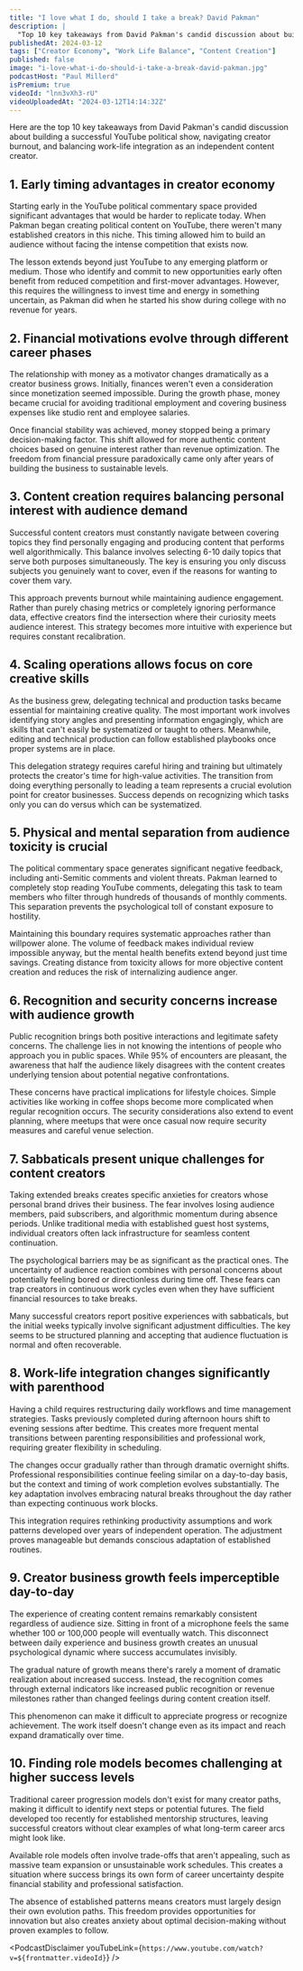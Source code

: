 ```yaml
---
title: "I love what I do, should I take a break? David Pakman"
description: |
  "Top 10 key takeaways from David Pakman's candid discussion about building a successful YouTube political show, navigating creator burnout, and balancing work-life integration as an independent content creator."
publishedAt: 2024-03-12
tags: ["Creator Economy", "Work Life Balance", "Content Creation"]
published: false
image: "i-love-what-i-do-should-i-take-a-break-david-pakman.jpg"
podcastHost: "Paul Millerd"
isPremium: true
videoId: "lnn3vXh3-rU"
videoUploadedAt: "2024-03-12T14:14:32Z" 
---
```



<PodcastSummaryPageLayout frontmatter={frontmatter}>

Here are the top 10 key takeaways from David Pakman's candid discussion about building a successful YouTube political show, navigating creator burnout, and balancing work-life integration as an independent content creator.

## 1. Early timing advantages in creator economy
Starting early in the YouTube political commentary space provided significant advantages that would be harder to replicate today. When Pakman began creating political content on YouTube, there weren't many established creators in this niche. This timing allowed him to build an audience without facing the intense competition that exists now.

The lesson extends beyond just YouTube to any emerging platform or medium. Those who identify and commit to new opportunities early often benefit from reduced competition and first-mover advantages. However, this requires the willingness to invest time and energy in something uncertain, as Pakman did when he started his show during college with no revenue for years.

## 2. Financial motivations evolve through different career phases
The relationship with money as a motivator changes dramatically as a creator business grows. Initially, finances weren't even a consideration since monetization seemed impossible. During the growth phase, money became crucial for avoiding traditional employment and covering business expenses like studio rent and employee salaries.

Once financial stability was achieved, money stopped being a primary decision-making factor. This shift allowed for more authentic content choices based on genuine interest rather than revenue optimization. The freedom from financial pressure paradoxically came only after years of building the business to sustainable levels.

## 3. Content creation requires balancing personal interest with audience demand
Successful content creators must constantly navigate between covering topics they find personally engaging and producing content that performs well algorithmically. This balance involves selecting 6-10 daily topics that serve both purposes simultaneously. The key is ensuring you only discuss subjects you genuinely want to cover, even if the reasons for wanting to cover them vary.

This approach prevents burnout while maintaining audience engagement. Rather than purely chasing metrics or completely ignoring performance data, effective creators find the intersection where their curiosity meets audience interest. This strategy becomes more intuitive with experience but requires constant recalibration.

## 4. Scaling operations allows focus on core creative skills
As the business grew, delegating technical and production tasks became essential for maintaining creative quality. The most important work involves identifying story angles and presenting information engagingly, which are skills that can't easily be systematized or taught to others. Meanwhile, editing and technical production can follow established playbooks once proper systems are in place.

This delegation strategy requires careful hiring and training but ultimately protects the creator's time for high-value activities. The transition from doing everything personally to leading a team represents a crucial evolution point for creator businesses. Success depends on recognizing which tasks only you can do versus which can be systematized.

## 5. Physical and mental separation from audience toxicity is crucial
The political commentary space generates significant negative feedback, including anti-Semitic comments and violent threats. Pakman learned to completely stop reading YouTube comments, delegating this task to team members who filter through hundreds of thousands of monthly comments. This separation prevents the psychological toll of constant exposure to hostility.

Maintaining this boundary requires systematic approaches rather than willpower alone. The volume of feedback makes individual review impossible anyway, but the mental health benefits extend beyond just time savings. Creating distance from toxicity allows for more objective content creation and reduces the risk of internalizing audience anger.

## 6. Recognition and security concerns increase with audience growth
Public recognition brings both positive interactions and legitimate safety concerns. The challenge lies in not knowing the intentions of people who approach you in public spaces. While 95% of encounters are pleasant, the awareness that half the audience likely disagrees with the content creates underlying tension about potential negative confrontations.

These concerns have practical implications for lifestyle choices. Simple activities like working in coffee shops become more complicated when regular recognition occurs. The security considerations also extend to event planning, where meetups that were once casual now require security measures and careful venue selection.

## 7. Sabbaticals present unique challenges for content creators
Taking extended breaks creates specific anxieties for creators whose personal brand drives their business. The fear involves losing audience members, paid subscribers, and algorithmic momentum during absence periods. Unlike traditional media with established guest host systems, individual creators often lack infrastructure for seamless content continuation.

The psychological barriers may be as significant as the practical ones. The uncertainty of audience reaction combines with personal concerns about potentially feeling bored or directionless during time off. These fears can trap creators in continuous work cycles even when they have sufficient financial resources to take breaks.

Many successful creators report positive experiences with sabbaticals, but the initial weeks typically involve significant adjustment difficulties. The key seems to be structured planning and accepting that audience fluctuation is normal and often recoverable.

## 8. Work-life integration changes significantly with parenthood
Having a child requires restructuring daily workflows and time management strategies. Tasks previously completed during afternoon hours shift to evening sessions after bedtime. This creates more frequent mental transitions between parenting responsibilities and professional work, requiring greater flexibility in scheduling.

The changes occur gradually rather than through dramatic overnight shifts. Professional responsibilities continue feeling similar on a day-to-day basis, but the context and timing of work completion evolves substantially. The key adaptation involves embracing natural breaks throughout the day rather than expecting continuous work blocks.

This integration requires rethinking productivity assumptions and work patterns developed over years of independent operation. The adjustment proves manageable but demands conscious adaptation of established routines.

## 9. Creator business growth feels imperceptible day-to-day
The experience of creating content remains remarkably consistent regardless of audience size. Sitting in front of a microphone feels the same whether 100 or 100,000 people will eventually watch. This disconnect between daily experience and business growth creates an unusual psychological dynamic where success accumulates invisibly.

The gradual nature of growth means there's rarely a moment of dramatic realization about increased success. Instead, the recognition comes through external indicators like increased public recognition or revenue milestones rather than changed feelings during content creation itself.

This phenomenon can make it difficult to appreciate progress or recognize achievement. The work itself doesn't change even as its impact and reach expand dramatically over time.

## 10. Finding role models becomes challenging at higher success levels
Traditional career progression models don't exist for many creator paths, making it difficult to identify next steps or potential futures. The field developed too recently for established mentorship structures, leaving successful creators without clear examples of what long-term career arcs might look like.

Available role models often involve trade-offs that aren't appealing, such as massive team expansion or unsustainable work schedules. This creates a situation where success brings its own form of career uncertainty despite financial stability and professional satisfaction.

The absence of established patterns means creators must largely design their own evolution paths. This freedom provides opportunities for innovation but also creates anxiety about optimal decision-making without proven examples to follow.


<PodcastDisclaimer youTubeLink={`https://www.youtube.com/watch?v=${frontmatter.videoId}`} />

</PodcastSummaryPageLayout>
